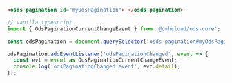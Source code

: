 ```html
<osds-pagination id="myOdsPagination"> </osds-pagination>
```

```typescript
// vanilla typescript
import { OdsPaginationCurrentChangeEvent } from '@ovhcloud/ods-core';

const odsPagination = document.querySelector('osds-pagination#myOdsPagination');

odsPagination.addEventListener('odsPaginationChanged', event => {
  const evt = event as OdsPaginationCurrentChangeEvent;
  console.log('odsPaginationChanged event', evt.detail);
});
```
